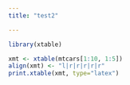 ```yaml
---
title: "test2"

---
```




```r
library(xtable)

xmt <- xtable(mtcars[1:10, 1:5])
align(xmt) <- "l|r|r|r|r|r"
print.xtable(xmt, type="latex")

```
